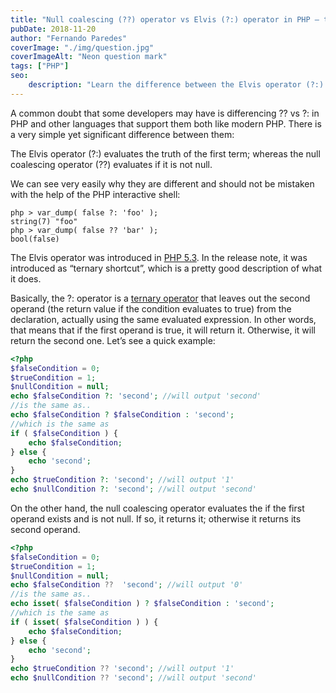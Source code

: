 ```yaml
---
title: "Null coalescing (??) operator vs Elvis (?:) operator in PHP – they are different!"
pubDate: 2018-11-20
author: "Fernando Paredes"
coverImage: "./img/question.jpg"
coverImageAlt: "Neon question mark"
tags: ["PHP"]
seo:
    description: "Learn the difference between the Elvis operator (?:) and the null coalescing operator (??) in PHP with simple examples."
---
```



A common doubt that some developers may have is differencing ?? vs ?: in PHP and other languages that support them both
like modern PHP. There is a very simple yet significant difference between them:

<Highlight>
    The Elvis operator (?:) evaluates the truth of the first term; whereas the
    null coalescing operator (??) evaluates if it is not null.
</Highlight>

We can see very easily why they are different and should not be mistaken with the help of the PHP interactive shell:

```shell
php > var_dump( false ?: 'foo' );
string(7) "foo"
php > var_dump( false ?? 'bar' );
bool(false)
```

The Elvis operator was introduced in [PHP 5.3](https://www.php.net/releases/5_3_0.php). In the release note, it was
introduced as “ternary shortcut”, which is a pretty good description of what it does.

Basically, the ?: operator is a [ternary operator](https://www.php.net/manual/en/language.operators.comparison.php#language.operators.comparison.ternary)
that leaves out the second operand (the return value if the condition evaluates to true) from the declaration, actually
using the same evaluated expression. In other words, that means that if the first operand is true, it will return it.
Otherwise, it will return the second one. Let’s see a quick example:

```php
<?php
$falseCondition = 0;
$trueCondition = 1;
$nullCondition = null;
echo $falseCondition ?: 'second'; //will output 'second'
//is the same as..
echo $falseCondition ? $falseCondition : 'second';
//which is the same as
if ( $falseCondition ) {
    echo $falseCondition;
} else {
    echo 'second';
}
echo $trueCondition ?: 'second'; //will output '1'
echo $nullCondition ?: 'second'; //will output 'second'
```

On the other hand, the null coalescing operator evaluates the if the first operand exists and is not null. If so, it
returns it; otherwise it returns its second operand.

```php
<?php
$falseCondition = 0;
$trueCondition = 1;
$nullCondition = null;
echo $falseCondition ??  'second'; //will output '0'
//is the same as..
echo isset( $falseCondition ) ? $falseCondition : 'second';
//which is the same as
if ( isset( $falseCondition ) ) {
    echo $falseCondition;
} else {
    echo 'second';
}
echo $trueCondition ?? 'second'; //will output '1'
echo $nullCondition ?? 'second'; //will output 'second'
```
